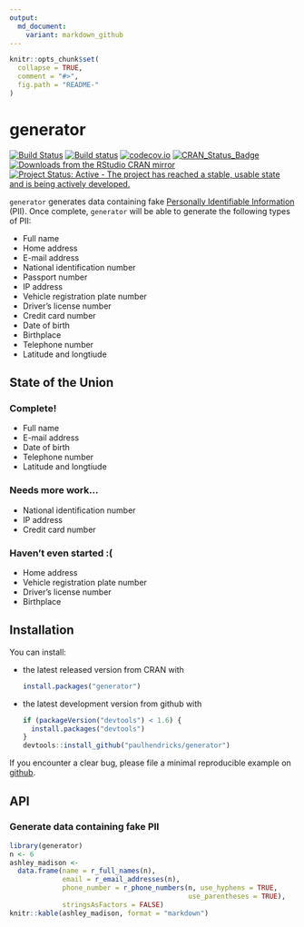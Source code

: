 ```yaml
---
output:
  md_document:
    variant: markdown_github
---
```


<!-- README.md is generated from README.Rmd. Please edit that file -->

```r
knitr::opts_chunk$set(
  collapse = TRUE,
  comment = "#>",
  fig.path = "README-"
)
```

# generator

[![Build Status](https://travis-ci.org/paulhendricks/generator.png?branch=master)](https://travis-ci.org/paulhendricks/generator)
[![Build status](https://ci.appveyor.com/api/projects/status/c5vv1efvrsynt4js/branch/master?svg=true)](https://ci.appveyor.com/project/paulhendricks/generator/branch/master)
[![codecov.io](http://codecov.io/github/paulhendricks/generator/coverage.svg?branch=master)](http://codecov.io/github/paulhendricks/generator?branch=master)
[![CRAN_Status_Badge](http://www.r-pkg.org/badges/version/generator)](http://cran.r-project.org/package=generator)
[![Downloads from the RStudio CRAN mirror](http://cranlogs.r-pkg.org/badges/generator)](http://cran.rstudio.com/package=generator)
[![Project Status: Active - The project has reached a stable, usable state and is being actively developed.](http://www.repostatus.org/badges/0.1.0/active.svg)](http://www.repostatus.org/#active)

`generator` generates data containing fake [Personally Identifiable Information](https://en.wikipedia.org/wiki/Personally_identifiable_information) (PII). Once complete, `generator` will be able to generate the following types of PII:

* Full name 
* Home address 
* E-mail address 
* National identification number 
* Passport number 
* IP address 
* Vehicle registration plate number 
* Driver's license number 
* Credit card number 
* Date of birth 
* Birthplace 
* Telephone number 
* Latitude and longtiude 

## State of the Union

### Complete!

* Full name
* E-mail address 
* Date of birth
* Telephone number 
* Latitude and longtiude 

### Needs more work...

* National identification number
* IP address 
* Credit card number


### Haven't even started :(

* Home address
* Vehicle registration plate number
* Driver's license number
* Birthplace 

## Installation

You can install:

* the latest released version from CRAN with

    ```R
    install.packages("generator")
    ````

* the latest development version from github with

    ```R
    if (packageVersion("devtools") < 1.6) {
      install.packages("devtools")
    }
    devtools::install_github("paulhendricks/generator")
    ```

If you encounter a clear bug, please file a minimal reproducible example on [github](https://github.com/paulhendricks/generator/issues).

## API

### Generate data containing fake PII

```r
library(generator)
n <- 6
ashley_madison <- 
  data.frame(name = r_full_names(n), 
             email = r_email_addresses(n), 
             phone_number = r_phone_numbers(n, use_hyphens = TRUE, 
                                            use_parentheses = TRUE), 
             stringsAsFactors = FALSE)
knitr::kable(ashley_madison, format = "markdown")
```
